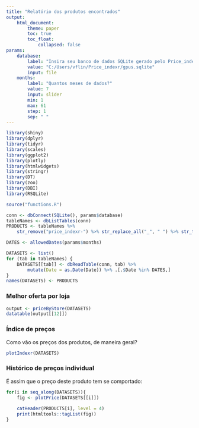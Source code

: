 ---
title: "Relatório dos produtos encontrados"
output: 
    html_document:
        theme: paper
        toc: true
        toc_float: 
            collapsed: false
params:
    database:
        label: "Insira seu banco de dados SQLite gerado pelo Price_indexr"
        value: "C:/Users/vflin/Price_indexr/gpus.sqlite"
        input: file
    months:
        label: "Quantos meses de dados?"
        value: 7
        input: slider
        min: 1
        max: 61
        step: 1
        sep: " "
---

```{r setup, include=FALSE}
library(shiny)
library(dplyr)
library(tidyr)
library(scales)
library(ggplot2)
library(plotly)
library(htmlwidgets)
library(stringr)
library(DT)
library(zoo)
library(DBI)
library(RSQLite)

source("functions.R")

conn <- dbConnect(SQLite(), params$database)
tableNames <- dbListTables(conn)
PRODUCTS <- tableNames %>%
    str_remove("price_indexr-") %>% str_replace_all("_", " ") %>% str_to_upper()

DATES <- allowedDates(params$months)

DATASETS <- list()
for (tab in tableNames) {
    DATASETS[[tab]] <- dbReadTable(conn, tab) %>%
        mutate(Date = as.Date(Date)) %>% .[.$Date %in% DATES,]
}
names(DATASETS) <- PRODUCTS
```

### Melhor oferta por loja

```{r echo=FALSE}
output <- priceByStore(DATASETS)
datatable(output[[12]])

```

### Índice de preços

Como vão os preços dos produtos, de maneira geral?

```{r priceIndex echo=FALSE}
plotIndexr(DATASETS)
```


### Histórico de preços individual {.tabset .tabset-pills}

É assim que o preço deste produto tem se comportado:

```{r priceHistory echo=FALSE, results='asis'}
for(i in seq_along(DATASETS)){
    fig <- plotPrice(DATASETS[[i]])
    
    catHeader(PRODUCTS[i], level = 4)
    print(htmltools::tagList(fig))
}
```
